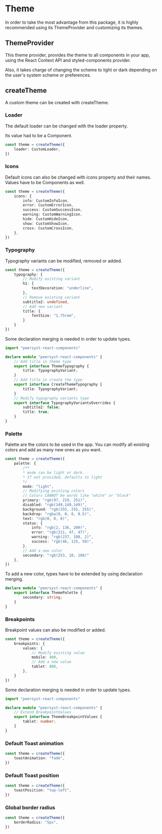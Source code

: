 
<Meta title="Theming/Theming" />

# Theme

In order to take the most advantage from this package, it is highly recommended using its ThemeProvider and customizing its themes.

## ThemeProvider

This theme provider, provides the theme to all components in your app, using the React Context API and styled-components provider.

Also, it takes charge of changing the scheme to light or dark depending on the user's system scheme or preferences.

<Props of={ThemeProvider} />

## createTheme

A custom theme can be created with createTheme.

### Loader

The default loader can be changed with the loader property.

Its value had to be a Component.

````typescript
const theme = createTheme({
    loader: CustomLoader,
})
````

### Icons

Default icons can also be changed with icons property and their names. Values have to be Components as well.

````typescript
const theme = createTheme({
    icons: {
        info: CustomInfoIcon,
        error: CustomErrorIcon,
        success: CustomSuccessIcon,
        warning: CustomWarningIcon,
        hide: CustomHideIcon,
        show: CustomShowIcon,
        cross: CustomCrossIcon,
    },
})
````

### Typography

Typography variants can be modified, removed or added.

````typescript
const theme = createTheme({
    typography: {
        // Modify existing variant
        h1: {
            textDecoration: "underline",
        },
        // Remove existing variant
        subtitle2: undefined,
        // Add new variant
        title: {
            fontSize: "1.75rem",
        }
    }
})
````
Some declaration merging is needed in order to update types.

````typescript
import "peersyst-react-components"

declare module "peersyst-react-components" {
    // Add title in theme type
    export interface ThemeTypography {
        title: TypographyVariant;
    }
    // Add title in create the type
    export interface CreateThemeTypography {
        title: TypographyVariant;
    }
    // Modify typography variants type
    export interface TypographyVariantsOverrides {
        subtitle2: false;
        title: true;
    }
}
````

### Palette

Palette are the colors to be used in the app. You can modify all existing colors and add as many new ones as you want.

````typescript
const theme = createTheme({
    palette: {
        /**
        * mode can be light or dark.
        * If not provided, defaults to light
        */
        mode: "light",
        // Modifying existing colors
        // Colors CANNOT be words like "white" or "black"
        primary: "rgb(97, 219, 251)",
        disabled: "rgb(149,149,149)",
        background: "rgb(255, 255, 255)",
        backdrop: "rgba(0, 0, 0, 0.5)",
        text: "rgb(0, 0, 0)",
        status: {
            info: "rgb(2, 136, 209)",
            error: "rgb(211, 47, 47)",
            warning: "rgb(237, 108, 2)",
            success: "rgb(46, 125, 50)",
        },
        // Add a new color
        secondary: "rgb(253, 10, 168)"
    },
})
````

To add a new color, types have to be extended by using declaration merging.

````typescript
declare module "peersyst-react-components" {
    export interface ThemePalette {
        secondary: string;
    }
}
````

### Breakpoints

Breakpoint values can also be modified or added.

````typescript
const theme = createTheme({
    breakpoints: {
        values: {
            // Modify existing value
            mobile: 400,
            // Add a new value
            tablet: 800,
        },
    }
})
````
Some declaration merging is needed in order to update types.

````typescript
import "peersyst-react-components"

declare module "peersyst-react-components" {
    // Extend BreakpointValues
    export interface ThemeBreakpointValues {
        tablet: number;
    }
}
````

### Default Toast animation

````typescript
const theme = createTheme({
    toastAnimation: "fade",
})
````

### Default Toast position

````typescript
const theme = createTheme({
    toastPosition: "top-left",
})
````

### Global border radius

````typescript
const theme = createTheme({
    borderRadius: "5px",
})
````
